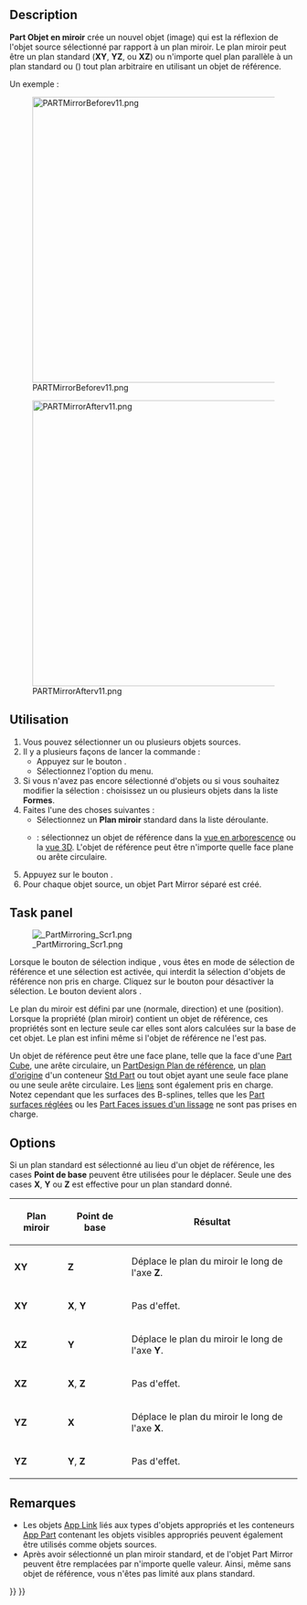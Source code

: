 <languages/>

{{Docnav/fr
|[[Part_Revolve/fr|Révolution]]
|[[Part_Scale/fr|Échelle]]
|[[Part_Workbench/fr|Atelier Part]]
|IconL=Part_Revolve.svg
|IconR=Part_Scale.svg
|IconC=Workbench_Part.svg
}}

{{GuiCommand/fr
|Name=Part_Mirror
|Name/fr=Part Objet en miroir
|MenuLocation=Part → Créer un objet en miroir...
|Workbenches=[[Part_Workbench/fr|Part]]
}}

==Description== 

'''Part Objet en miroir''' crée un nouvel objet (image) qui est la réflexion de l'objet source sélectionné par rapport à un plan miroir. Le plan miroir peut être un plan standard ('''XY''', '''YZ''', ou '''XZ''') ou n'importe quel plan parallèle à un plan standard ou ({{Version/fr|1.0}}) tout plan arbitraire en utilisant un objet de référence.

Un exemple :

[[Image:PARTMirrorBeforev11.png|500px]]

{{Caption|Avant}}

[[Image:PARTMirrorAfterv11.png|500px]]

{{Caption|Après la mise en miroir du plan YZ}}

<span id="Usage"></span>
==Utilisation==

<div class="mw-translate-fuzzy">
# Vous pouvez sélectionner un ou plusieurs objets sources.
# Il y a plusieurs façons de lancer la commande :
#* Appuyez sur le bouton {{Button|[[Image:Part_Mirror.svg|16px]] [[Part_Mirror/fr|Créer un objet en miroir...]]}}.
#* Sélectionnez l'option {{MenuCommand|Part → [[Image:Part_Mirror.svg|16px]] Créer un objet en miroir...}} du menu.
# Si vous n'avez pas encore sélectionné d'objets ou si vous souhaitez modifier la sélection : choisissez un ou plusieurs objets dans la liste '''Formes'''.
# Faites l'une des choses suivantes :
#* Sélectionnez un '''Plan miroir''' standard dans la liste déroulante.
#* {{Version/fr|1.0}} : sélectionnez un objet de référence dans la [[Tree_view/fr|vue en arborescence]] ou la [[3D_view/fr|vue 3D]]. L'objet de référence peut être n'importe quelle face plane ou arête circulaire.
# Appuyez sur le bouton {{Button|OK}}.
# Pour chaque objet source, un objet Part Mirror séparé est créé.
</div>

<div lang="en" dir="ltr" class="mw-content-ltr">
==Task panel==
</div>

[[Image: PartMirroring_Scr1.png|thumb|right]]

Lorsque le bouton de sélection indique {{Button|Sélectionner}}, vous êtes en mode de sélection de référence et une sélection est activée, qui interdit la sélection d'objets de référence non pris en charge. Cliquez sur le bouton pour désactiver la sélection. Le bouton devient alors {{Button|Sélectionner la référence}}.

Le plan du miroir est défini par une {{PropertyData|Normal}} (normale, direction) et une {{PropertyData|Base}} (position). Lorsque la propriété {{PropertyData|Mirror Plane}} (plan miroir) contient un objet de référence, ces propriétés sont en lecture seule car elles sont alors calculées sur la base de cet objet. Le plan est infini même si l'objet de référence ne l'est pas.

Un objet de référence peut être une face plane, telle que la face d'une [[Part_Box/fr|Part Cube]], une arête circulaire, un [[PartDesign_Plane/fr|PartDesign Plan de référence]], un [[App_OriginGroupExtension/fr|plan d'origine]] d'un conteneur [[Std_Part/fr|Std Part]] ou tout objet ayant une seule face plane ou une seule arête circulaire. Les [[App_Link/fr|liens]] sont également pris en charge. Notez cependant que les surfaces des B-splines, telles que les [[Part_RuledSurface/fr|Part surfaces réglées]] ou les [[Part_Loft/fr|Part Faces issues d'un lissage]] ne sont pas prises en charge.

==Options== 

Si un plan standard est sélectionné au lieu d'un objet de référence, les cases '''Point de base''' peuvent être utilisées pour le déplacer. Seule une des cases '''X''', '''Y''' ou '''Z''' est effective pour un plan standard donné.

{| class="wikitable" border="1"
!Plan miroir!!Point de base!!Résultat
|- align="center" 
|'''XY'''||'''Z'''|| align="left" |Déplace le plan du miroir le long de l'axe '''Z'''.
|- align="center"
|'''XY'''||'''X''', '''Y'''|| align="left" |Pas d'effet.
|- align="center"
|'''XZ'''||'''Y'''|| align="left" |Déplace le plan du miroir le long de l'axe '''Y'''.
|- align="center"
|'''XZ'''||'''X''', '''Z'''|| align="left" |Pas d'effet.
|- align="center"
|'''YZ'''||'''X'''|| align="left" |Déplace le plan du miroir le long de l'axe '''X'''.
|- align="center"
|'''YZ'''||'''Y''', '''Z'''|| align="left" |Pas d'effet.
|}

<span id="Notes"></span>
==Remarques==

* Les objets [[App_Link/fr|App Link]] liés aux types d'objets appropriés et les conteneurs [[App_Part/fr|App Part]] contenant les objets visibles appropriés peuvent également être utilisés comme objets sources. {{Version/fr|0.20}}
* Après avoir sélectionné un plan miroir standard, {{PropertyData|Normal}} et {{PropertyData|Base}} de l'objet Part Mirror peuvent être remplacées par n'importe quelle valeur. Ainsi, même sans objet de référence, vous n'êtes pas limité aux plans standard.


{{Docnav/fr
|[[Part_Revolve/fr|Révolution]]
|[[Part_Scale/fr|Échelle]]
|[[Part_Workbench/fr|Atelier Part]]
|IconL=Part_Revolve.svg
|IconR=Part_Scale.svg
|IconC=Workbench_Part.svg
}}

{{Part Tools navi{{#translation:}}}}
{{Userdocnavi{{#translation:}}}}